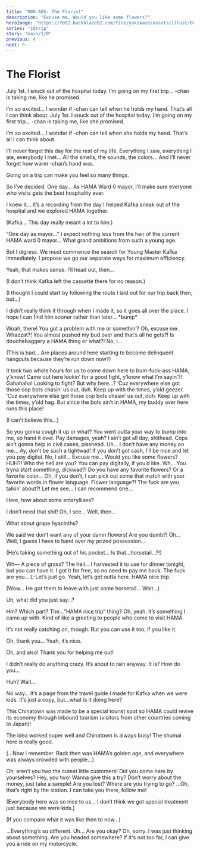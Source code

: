 ```yaml
---
title: "000-A05: The Florist"
description: "Excuse me… Would you like some flowers?"
heroImage: "https://f002.backblazeb2.com/file/yukikaze/assets/illust/004_01.jpg"
series: "18trip"
story: "main/1/0"
previous: 4
next: 6
---
```



# The Florist

<StoryImg src="https://f002.backblazeb2.com/file/yukikaze/assets/bg/00_053_100.jpg" alt="Chinatown" type="bg sepia" />

<Narration novel>
<Diff g="m">
July 1st. I snuck out of the hospital today. I’m going on my first trip… <Name first />-chan is taking me, like he promised.

I’m so excited… I wonder if <Name first />-chan can tell when he holds my hand. That’s all I can think about.
</Diff>
<Diff g="f">
July 1st. I snuck out of the hospital today. I’m going on my first trip… <Name first />-chan is taking me, like she promised.

I’m so excited… I wonder if <Name first />-chan can tell when she holds my hand. That’s all I can think about.
</Diff>

I’ll never forget this day for the rest of my life. Everything I saw, everything I ate, everybody I met… All the smells, the sounds, the colors… And I’ll never forget how warm <Name first />-chan’s hand was.

Going on a trip can make you feel so many things.

So I’ve decided. One day… As HAMA Ward 0 mayor, I’ll make sure everyone who visits gets the best hospitality ever.
</Narration>

<Divider loc="Oguro Hospital - Room"/>

<Bubble mc>
I knew it… It’s a recording from the day I helped Kafka sneak out of the hospital and we explored HAMA together.

<p class="t">(Kafka… This day really meant a lot to him.)</p>
</Bubble>

<StoryImg src="https://f002.backblazeb2.com/file/yukikaze/tl/main_1_0/5-1.jpg" alt="1" />

<Bubble character="Sakujiro">
“One day as mayor…” I expect nothing less from the heir of the current HAMA ward 0 mayor… What grand ambitions from such a young age.

But I digress. We must commence the search for Young Master Kafka immediately. I propose we go our separate ways for maximum efficiency.
</Bubble>

<Bubble mc>
Yeah, that makes sense. I’ll head out, then…
</Bubble>

<Divider loc="Chinatown - Alleyway"/>

<StoryImg src="https://f002.backblazeb2.com/file/yukikaze/assets/bg/00_053_000.jpg" alt="Chinatown" type="bg" />

<Bubble mc>
<p class="t">(I don’t think Kafka left the cassette there for no reason.)</p>

<p class="t">(I thought I could start by following the route I laid out for our trip back then, but…)</p>

I didn’t really think it through when I made it, so it goes all over the place. I hope I can find him sooner rather than later… &ast;bump&ast;
</Bubble>

<Bubble character="Delinquent in Extremely Cropped Jacket">
Woah, there! You got a problem with me or somethin’?
</Bubble>

<Bubble mc>
Oh, excuse me.
</Bubble>

<Bubble character="Delinquent in Dangerously Saggy Pants">
Whazzat?! You almost pushed my bud over and that’s all he gets?! Is douchebaggery a HAMA thing or what?!
</Bubble>

<Bubble mc>
No, I…

<p class="t">(This is bad… Are places around here starting to become delinquent hangouts because they’re run down now?)</p>
</Bubble>

<Bubble character="Delinquent in Dangerously Saggy Pants">
It took two whole hours for us to come down here to bum-fuck-ass HAMA, y’know!
</Bubble>

<Bubble character="Delinquent in Extremely Cropped Jacket">
Came out here lookin’ for a good fight, y’know what I’m sayin’?!
</Bubble>

<Bubble character="Delinquents">
Gahahaha!
</Bubble>

<Bubble mc>
Looking to fight? But why here…?
</Bubble>

<Diff g="m">
<Bubble character="Delinquent in Extremely Cropped Jacket">
‘Cuz everywhere else got those cop bots chasin’ us out, duh. Keep up with the times, y’old geezer.
</Bubble>
</Diff>
<Diff g="f">
<Bubble character="Delinquent in Extremely Cropped Jacket">
‘Cuz everywhere else got those cop bots chasin’ us out, duh. Keep up with the times, y’old hag.
</Bubble>
</Diff>

<Bubble character="Delinquent in Dangerously Saggy Pants">
But since the bots ain’t in HAMA, my buddy over here runs this place!
</Bubble>

<Bubble mc>
<p class="t">(I can’t believe this…)</p>
</Bubble>

<Bubble character="Delinquent in Extremely Cropped Jacket">
So you gonna cough it up or what? You went outta your way to bump into me, so hand it over.
</Bubble>

<Bubble character="Delinquent in Dangerously Saggy Pants">
Pay damages, yeah?
</Bubble>

<Bubble character="Delinquent in Extremely Cropped Jacket">
I ain’t got all day, shithead.
</Bubble>

<Bubble character="Delinquent in Dangerously Saggy Pants">
Cops ain’t gonna help in civil cases, pisshead.
</Bubble>

<Bubble mc>
Uh… I don’t have any money on me…
</Bubble>

<Bubble character="Delinquent in Extremely Cropped Jacket">
Ay, don’t be such a tightwad! If you don’t got cash, I’ll be nice and let you pay digital.
</Bubble>

<Bubble mc>
No, I still…
</Bubble>

<StoryImg src="https://f002.backblazeb2.com/file/yukikaze/assets/illust/004_01.jpg" alt="004_01" type="cg" />

<Bubble character="Nagi" name="Florist">
Excuse me… Would you like some flowers?
</Bubble>

<Bubble character="Delinquent in Extremely Cropped Jacket">
HUH?!
</Bubble>

<Bubble character="Delinquent in Dangerously Saggy Pants">
Who the hell are you?
</Bubble>

<Bubble character="Nagi" name="Florist">
You can pay digitally, if you’d like.
</Bubble>

<Bubble character="Delinquent in Extremely Cropped Jacket">
Wh… You tryna start something, dickwad?!
</Bubble>

<Bubble character="Nagi" name="Florist">
Do you have any favorite flowers? Or a favorite color… Oh, if you don’t, I can pick out some that match with your favorite words in flower language.
</Bubble>

<Bubble character="Delinquent in Dangerously Saggy Pants">
Flower language?! The fuck are you talkin’ about?!
</Bubble>

<Bubble character="Nagi" name="Florist">
Let me see… I can recommend one…

Here, how about some amaryllises?
</Bubble>

<Bubble character="Delinquent in Extremely Cropped Jacket">
I don’t need that shit!
</Bubble>

<Bubble character="Nagi" name="Florist">
Oh, I see… Well, then…

What about grape hyacinths?
</Bubble>

<Bubble character="Delinquent in Dangerously Saggy Pants">
We said we don’t want any of your damn flowers! Are you dumb?!
</Bubble>

<Bubble character="Nagi" name="Florist">
Oh… Well, I guess I have to hand over my prized possession…
</Bubble>

<Bubble mc>
<p class="t">(He’s taking something out of his pocket… Is that…horsetail…?!)</p>
</Bubble>

<Bubble character="Delinquent in Extremely Cropped Jacket">
Wh&NoBreak;— A piece of grass? The hell…
</Bubble>

<Bubble character="Nagi" name="Florist">
I harvested it to use for dinner tonight, but you can have it. I got it for free, so no need to pay me back.
</Bubble>

<Bubble character="Delinquent in Dangerously Saggy Pants">
The fuck are you…
</Bubble>

<Bubble character="Delinquent in Extremely Cropped Jacket">
L-Let’s just go.
</Bubble>

<Bubble character="Delinquent in Dangerously Saggy Pants">
Yeah, let’s get outta here.
</Bubble>

<Bubble character="Nagi" name="Florist">
HAMA nice trip.
</Bubble>

<Bubble mc>
<p class="t">(Wow… He got them to leave with just some horsetail… Wait…)</p>

Uh, what did you just say…?
</Bubble>

<Bubble character="Nagi" name="Florist">
Hm? Which part?
</Bubble>

<Bubble mc>
The…“HAMA nice trip” thing?
</Bubble>

<Bubble character="Nagi" name="Florist">
Oh, yeah. It’s something I came up with. Kind of like a greeting to people who come to visit HAMA.

It’s not really catching on, though. But you can use it too, if you like it.
</Bubble>

<Bubble mc>
Oh, thank you… Yeah, it’s nice.

Oh, and also! Thank you for helping me out!
</Bubble>

<Bubble character="Nagi" name="Florist">
I didn’t really do anything crazy. It’s about to rain anyway.
</Bubble>

<Bubble mc>
It is? How do you…

Huh? Wait…

No way… It’s a page from the travel guide I made for Kafka when we were kids. It’s just a copy, but…what is it doing here?
</Bubble>

<StoryImg src="https://f002.backblazeb2.com/file/yukikaze/assets/obj/006.webp" alt="Travel guide" type="obj" />

<Box type="paper">
This Chinatown was made to be a special tourist spot so HAMA could revive its economy through inbound tourism (visitors from other countries coming to Japan)!

The idea worked super well and Chinatown is always busy!
The shumai here is really good.
</Box>

<Bubble mc>
<p class="t">(...Now I remember. Back then was HAMA’s golden age, and everywhere was always crowded with people...)</p>
</Bubble>

<Divider fb="start" />

<StoryImg src="https://f002.backblazeb2.com/file/yukikaze/assets/bg/00_053_100.jpg" alt="Chinatown" type="bg sepia" />

<Bubble character="Chinatown Resident A">
Oh, aren’t you two the cutest little customers! Did you come here by yourselves?
</Bubble>

<Bubble character="Chinatown Resident B">
Hey, you two! Wanna give this a try? Don’t worry about the money, just take a sample!
</Bubble>

<Bubble character="Chinatown Resident C">
Are you lost? Where are you trying to go? …Oh, that’s right by the station. I can take you there, follow me!
</Bubble>

<Bubble mc>
<p class="t">(Everybody here was so nice to us… I don’t think we got special treatment just because we were kids.)</p>

<p class="t">(If you compare what it was like then to now…)</p>
</Bubble>

<Divider fb="end" />

<Bubble mc>
…Everything’s so different.
</Bubble>

<StoryImg src="https://f002.backblazeb2.com/file/yukikaze/tl/main_1_0/5-2.jpg" alt="2" />

<Bubble character="Nagi" name="Florist">
Uh… Are you okay?
</Bubble>

<Bubble mc>
Oh, sorry. I was just thinking about something.
</Bubble>

<Bubble character="Nagi" name="Florist">
Are you headed somewhere? If it's not too far, I can give you a ride on my motorcycle.
</Bubble>
